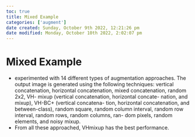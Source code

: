 ```yaml
---
toc: true
title: Mixed Example
categories: ['augment']
date created: Sunday, October 9th 2022, 12:21:26 pm
date modified: Monday, October 10th 2022, 2:02:07 pm
---
```


# Mixed Example
- experimented with 14 different types of augmentation approaches. The output image is generated using the following techniques: vertical concatenation, horizontal concatenation, mixed concatenation, random 2x2, VH- mixup (vertical concatenation, horizontal concate- nation, and mixup), VH-BC+ (vertical concatena- tion, horizontal concatenation, and between-class), random square, random column interval, random row interval, random rows, random columns, ran- dom pixels, random elements, and noisy mixup.
- From all these approached, VHmixup has the best performance.



